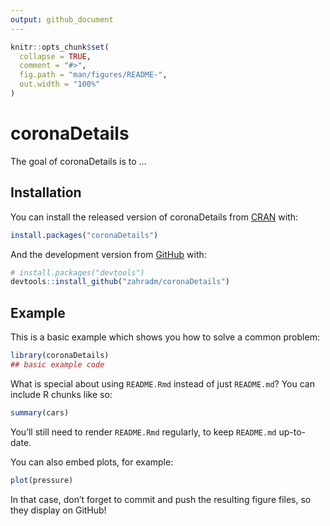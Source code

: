 ```yaml
---
output: github_document
---
```


<!-- README.md is generated from README.Rmd. Please edit that file -->

```r
knitr::opts_chunk$set(
  collapse = TRUE,
  comment = "#>",
  fig.path = "man/figures/README-",
  out.width = "100%"
)
```

# coronaDetails

<!-- badges: start -->
<!-- badges: end -->

The goal of coronaDetails is to ...

## Installation

You can install the released version of coronaDetails from [CRAN](https://CRAN.R-project.org) with:

``` r
install.packages("coronaDetails")
```

And the development version from [GitHub](https://github.com/) with:

``` r
# install.packages("devtools")
devtools::install_github("zahradm/coronaDetails")
```
## Example

This is a basic example which shows you how to solve a common problem:

```r
library(coronaDetails)
## basic example code
```

What is special about using `README.Rmd` instead of just `README.md`? You can include R chunks like so:

```r
summary(cars)
```

You'll still need to render `README.Rmd` regularly, to keep `README.md` up-to-date.

You can also embed plots, for example:

```r
plot(pressure)
```

In that case, don't forget to commit and push the resulting figure files, so they display on GitHub!
